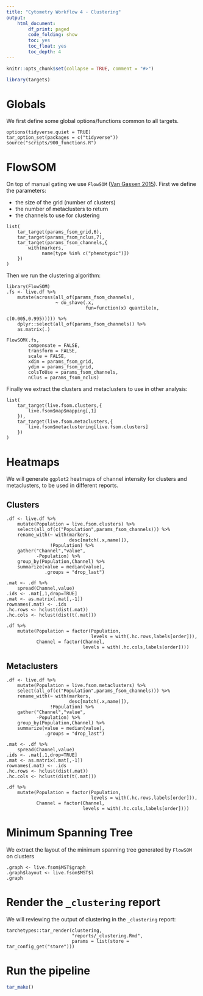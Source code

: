 ```yaml
---
title: "Cytometry Workflow 4 - Clustering"
output: 
    html_document:
        df_print: paged
        code_folding: show
        toc: yes
        toc_float: yes
        toc_depth: 4
---
```


```r
knitr::opts_chunk$set(collapse = TRUE, comment = "#>")
```

```r
library(targets)
```

# Globals

We first define some global options/functions common to all targets.

```targets
options(tidyverse.quiet = TRUE)
tar_option_set(packages = c("tidyverse"))
source("scripts/900_functions.R")
```

# FlowSOM

On top of manual gating we use `FlowSOM` ([Van Gassen 2015](https://doi.org/10.1002/cyto.a.22625)). First we define the parameters:

 - the size of the grid (number of clusters)
 - the number of metaclusters to return
 - the channels to use for clustering
 
```targets
list(
    tar_target(params_fsom_grid,6),
    tar_target(params_fsom_nclus,7),
    tar_target(params_fsom_channels,{
        with(markers,
             name[type %in% c("phenotypic")])
    })
)
```

Then we run the clustering algorithm:

```targets
library(FlowSOM)
.fs <- live.df %>%
    mutate(across(all_of(params_fsom_channels),
                  ~ do_shave(.x,
                             fun=function(x) quantile(x,
                                                      c(0.005,0.995))))) %>% 
    dplyr::select(all_of(params_fsom_channels)) %>% 
    as.matrix(.)

FlowSOM(.fs,
        compensate = FALSE,
        transform = FALSE,
        scale = FALSE,
        xdim = params_fsom_grid, 
        ydim = params_fsom_grid,
        colsToUse = params_fsom_channels,
        nClus = params_fsom_nclus)
```

Finally we extract the clusters and metaclusters to use in other analysis:

```targets
list(
    tar_target(live.fsom.clusters,{
        live.fsom$map$mapping[,1]
    }),
    tar_target(live.fsom.metaclusters,{
        live.fsom$metaclustering[live.fsom.clusters]
    })
)
```

# Heatmaps

We will generate `ggplot2` heatmaps of channel intensity for clusters and metaclusters, to be used in different reports.

## Clusters

```targets
.df <- live.df %>% 
    mutate(Population = live.fsom.clusters) %>% 
    select(all_of(c("Population",params_fsom_channels))) %>% 
    rename_with(~ with(markers,
                       desc[match(.x,name)]),
                !Population) %>% 
    gather("Channel","value",
           -Population) %>% 
    group_by(Population,Channel) %>% 
    summarize(value = median(value),
              .groups = "drop_last")

.mat <- .df %>% 
    spread(Channel,value)
.ids <- .mat[,1,drop=TRUE]
.mat <- as.matrix(.mat[,-1])
rownames(.mat) <- .ids
.hc.rows <- hclust(dist(.mat))
.hc.cols <- hclust(dist(t(.mat)))

.df %>% 
    mutate(Population = factor(Population,
                               levels = with(.hc.rows,labels[order])),
           Channel = factor(Channel,
                            levels = with(.hc.cols,labels[order])))
```

## Metaclusters

```targets
.df <- live.df %>% 
    mutate(Population = live.fsom.metaclusters) %>% 
    select(all_of(c("Population",params_fsom_channels))) %>% 
    rename_with(~ with(markers,
                       desc[match(.x,name)]),
                !Population) %>% 
    gather("Channel","value",
           -Population) %>% 
    group_by(Population,Channel) %>% 
    summarize(value = median(value),
              .groups = "drop_last")

.mat <- .df %>% 
    spread(Channel,value)
.ids <- .mat[,1,drop=TRUE]
.mat <- as.matrix(.mat[,-1])
rownames(.mat) <- .ids
.hc.rows <- hclust(dist(.mat))
.hc.cols <- hclust(dist(t(.mat)))

.df %>% 
    mutate(Population = factor(Population,
                               levels = with(.hc.rows,labels[order])),
           Channel = factor(Channel,
                            levels = with(.hc.cols,labels[order])))
```

# Minimum Spanning Tree

We extract the layout of the minimum spanning tree generated by `FlowSOM` on clusters

```targets
.graph <- live.fsom$MST$graph
.graph$layout <- live.fsom$MST$l
.graph
```

# Render the `_clustering` report

We will reviewing the output of clustering in the `_clustering` report:

```targets
tarchetypes::tar_render(clustering,
                        "reports/_clustering.Rmd",
                        params = list(store = tar_config_get("store")))
```

# Run the pipeline

```r
tar_make()
```
